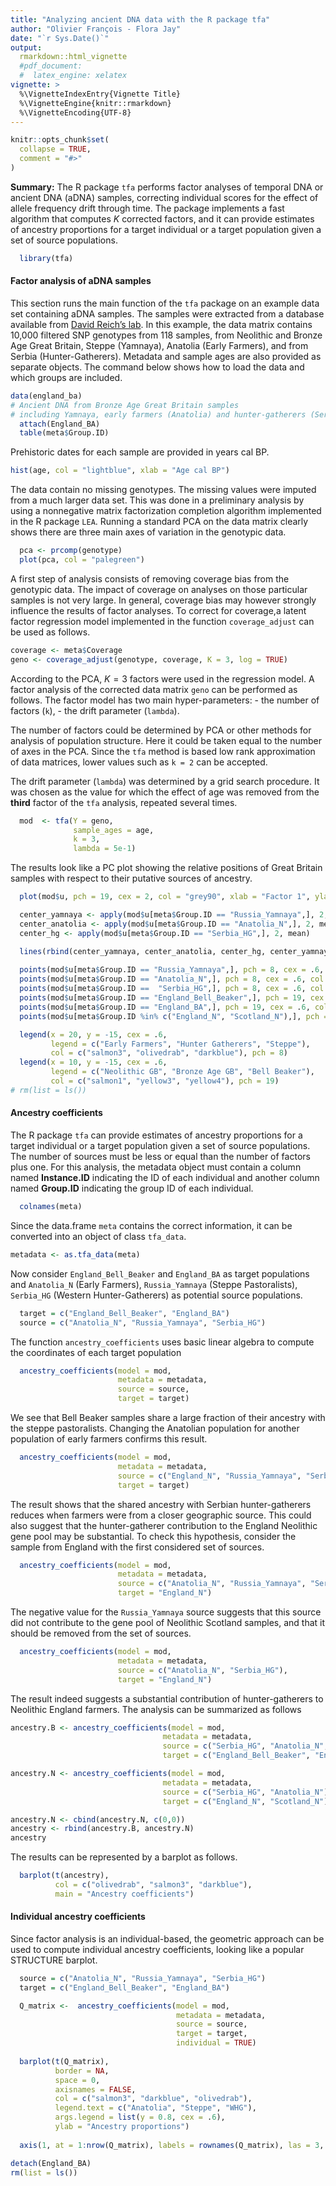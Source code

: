 ```yaml
---
title: "Analyzing ancient DNA data with the R package tfa" 
author: "Olivier François - Flora Jay" 
date: "`r Sys.Date()`" 
output: 
  rmarkdown::html_vignette
  #pdf_document:
  #  latex_engine: xelatex
vignette: >
  %\VignetteIndexEntry{Vignette Title}
  %\VignetteEngine{knitr::rmarkdown}
  %\VignetteEncoding{UTF-8}
---
```


```r
knitr::opts_chunk$set(
  collapse = TRUE,
  comment = "#>"
)
```

**Summary:** The R package `tfa` performs factor analyses of temporal DNA or ancient DNA (aDNA) samples, correcting individual scores for the effect of allele frequency drift through time. The package implements a fast algorithm that computes $K$ corrected factors, and it can provide estimates of ancestry proportions for a target individual or a target population given a set of source populations.


```r
  library(tfa)
```


#### Factor analysis of aDNA samples  

This section runs the main function of the `tfa` package on an example data set containing aDNA samples. The samples were extracted from a database available from [David Reich's lab](https://reich.hms.harvard.edu/). In this example, the data matrix contains 10,000 filtered SNP genotypes from 118 samples, from Neolithic and Bronze Age Great Britain, Steppe (Yamnaya), Anatolia (Early Farmers), and from Serbia (Hunter-Gatherers). Metadata and sample ages are also provided as separate objects. The command below shows how to load the data and which groups are included.

```r
data(england_ba)
# Ancient DNA from Bronze Age Great Britain samples
# including Yamnaya, early farmers (Anatolia) and hunter-gatherers (Serbia)
  attach(England_BA)
  table(meta$Group.ID)  
```

Prehistoric dates for each sample are provided in years cal BP. 


```r
hist(age, col = "lightblue", xlab = "Age cal BP")
```

The data contain no missing genotypes. The missing values were imputed from a much larger data set. This was done in a preliminary analysis by using a nonnegative matrix factorization completion algorithm implemented in the R package `LEA`. Running a standard PCA on the data matrix clearly shows there are three main axes of variation in the genotypic data. 

```r
  pca <- prcomp(genotype)
  plot(pca, col = "palegreen")
```

A first step of analysis consists of removing coverage bias from the genotypic data. The impact of coverage on analyses on those particular samples is not very large. In general, coverage bias may however strongly influence the results of factor analyses. To correct for coverage,a latent factor regression model implemented in the function `coverage_adjust` can be used as follows. 

```r
coverage <- meta$Coverage
geno <- coverage_adjust(genotype, coverage, K = 3, log = TRUE)
```

According to the PCA, $K = 3$ factors were used in the regression model. A factor analysis of the corrected data matrix `geno` can be performed as follows. The factor model has two main hyper-parameters:
- the number of factors (`k`),
- the drift parameter (`lambda`). 

The number of factors could be determined by PCA or other methods for analysis of population structure. Here it could be taken equal to the number of axes in the PCA. Since the `tfa` method is based low rank approximation of data matrices, lower values such as `k = 2` can be accepted.

The drift parameter (`lambda`) was determined by a grid search procedure. It was chosen as the value for which the effect of age was removed from the **third** factor of the `tfa` analysis, repeated several times.


```r
  mod  <- tfa(Y = geno,
              sample_ages = age,
              k = 3,
              lambda = 5e-1)
```

The results look like a PC plot showing the relative positions of Great Britain samples with respect to their putative sources of ancestry.  


```r
  plot(mod$u, pch = 19, cex = 2, col = "grey90", xlab = "Factor 1", ylab = "Factor 2")

  center_yamnaya <- apply(mod$u[meta$Group.ID == "Russia_Yamnaya",], 2, mean)
  center_anatolia <- apply(mod$u[meta$Group.ID == "Anatolia_N",], 2, mean) 
  center_hg <- apply(mod$u[meta$Group.ID == "Serbia_HG",], 2, mean)

  lines(rbind(center_yamnaya, center_anatolia, center_hg, center_yamnaya))
  
  points(mod$u[meta$Group.ID == "Russia_Yamnaya",], pch = 8, cex = .6, col = "darkblue")
  points(mod$u[meta$Group.ID == "Anatolia_N",], pch = 8, cex = .6, col = "salmon3")
  points(mod$u[meta$Group.ID ==  "Serbia_HG",], pch = 8, cex = .6, col = "olivedrab")
  points(mod$u[meta$Group.ID == "England_Bell_Beaker",], pch = 19, cex = .6, col = "yellow4")
  points(mod$u[meta$Group.ID == "England_BA",], pch = 19, cex = .6, col = "yellow3")
  points(mod$u[meta$Group.ID %in% c("England_N", "Scotland_N"),], pch = 19, cex = .6, col = "salmon1")

  legend(x = 20, y = -15, cex = .6,
         legend = c("Early Farmers", "Hunter Gatherers", "Steppe"), 
         col = c("salmon3", "olivedrab", "darkblue"), pch = 8)
  legend(x = 10, y = -15, cex = .6,
         legend = c("Neolithic GB", "Bronze Age GB", "Bell Beaker"), 
         col = c("salmon1", "yellow3", "yellow4"), pch = 19)
# rm(list = ls())
```



#### Ancestry coefficients

The R package `tfa` can provide estimates of ancestry proportions for a target individual or a target population given a set of source populations. The number of sources must be less or equal than the number of factors plus one. For this analysis, the metadata object must contain a column named **Instance.ID** indicating the ID of each individual and another column  named **Group.ID** indicating the group ID of each individual.

```r
  colnames(meta)
```

Since the data.frame `meta` contains the correct information, it can be converted into an object of class `tfa_data`.

```r
metadata <- as.tfa_data(meta)
```

Now consider `England_Bell_Beaker` and `England_BA` as target populations and `Anatolia_N` (Early Farmers), `Russia_Yamnaya` (Steppe Pastoralists), `Serbia_HG` (Western Hunter-Gatherers) as potential source populations.

```r
  target = c("England_Bell_Beaker", "England_BA")
  source = c("Anatolia_N", "Russia_Yamnaya", "Serbia_HG")
```

The function `ancestry_coefficients` uses basic linear algebra to compute the coordinates of each target population 


```r
  ancestry_coefficients(model = mod,
                        metadata = metadata,
                        source = source,
                        target = target)
```

We see that Bell Beaker samples share a large fraction of their ancestry with the steppe pastoralists. Changing the Anatolian population for another population of early farmers confirms this result.  


```r
  ancestry_coefficients(model = mod,
                        metadata = metadata,
                        source = c("England_N", "Russia_Yamnaya", "Serbia_HG"),
                        target = target)
```

The result shows that the shared ancestry with Serbian hunter-gatherers reduces when farmers were from a closer geographic source. This could also suggest that the hunter-gatherer contribution to the England Neolithic gene pool may be substantial. To check this hypothesis, consider the sample from England with the first considered set of sources. 

```r
  ancestry_coefficients(model = mod,
                        metadata = metadata,
                        source = c("Anatolia_N", "Russia_Yamnaya", "Serbia_HG"),
                        target = "England_N")
```

The negative value for the `Russia_Yamnaya` source suggests that this source did not contribute to the gene pool of Neolithic Scotland samples, and that it should be removed from the set of sources.

```r
  ancestry_coefficients(model = mod,
                        metadata = metadata,
                        source = c("Anatolia_N", "Serbia_HG"),
                        target = "England_N")
```

The result indeed suggests a substantial contribution of hunter-gatherers to Neolithic England farmers. The analysis can be summarized as follows

```r
ancestry.B <- ancestry_coefficients(model = mod,
                                  metadata = metadata,
                                  source = c("Serbia_HG", "Anatolia_N", "Russia_Yamnaya"),
                                  target = c("England_Bell_Beaker", "England_BA"))

ancestry.N <- ancestry_coefficients(model = mod,
                                  metadata = metadata,
                                  source = c("Serbia_HG", "Anatolia_N"),
                                  target = c("England_N", "Scotland_N"))

ancestry.N <- cbind(ancestry.N, c(0,0))
ancestry <- rbind(ancestry.B, ancestry.N)
ancestry
```

The results can be represented by a barplot as follows.

```r
  barplot(t(ancestry), 
          col = c("olivedrab", "salmon3", "darkblue"), 
          main = "Ancestry coefficients")
```


#### Individual ancestry coefficients

Since factor analysis is an individual-based, the geometric approach can be used to compute individual ancestry coefficients, looking like a popular STRUCTURE barplot.


```r
  source = c("Anatolia_N", "Russia_Yamnaya", "Serbia_HG")
  target = c("England_Bell_Beaker", "England_BA")

  Q_matrix <-  ancestry_coefficients(model = mod,
                                     metadata = metadata,
                                     source = source,
                                     target = target,
                                     individual = TRUE)
  
  barplot(t(Q_matrix), 
          border = NA, 
          space = 0, 
          axisnames = FALSE, 
          col = c("salmon3", "darkblue", "olivedrab"),
          legend.text = c("Anatolia", "Steppe", "WHG"),
          args.legend = list(y = 0.8, cex = .6),
          ylab = "Ancestry proportions")
  
  axis(1, at = 1:nrow(Q_matrix), labels = rownames(Q_matrix), las = 3, cex.axis = .4)

detach(England_BA)
rm(list = ls())
```



